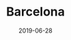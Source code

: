 ---
title: Barcelona
description: Located in Spain, Barcelona is very football fan's heaven. Here's a list of things you can do in the city 
date: 2019-06-28
image: ./image.jpg
banner: ./banner.jpg
---